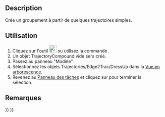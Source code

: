 <languages/>

{{Docnav/fr
|[[Robot_TrajectoryDressUp/fr|Habillage de trajectoire]]
|
|[[Robot_Workbench/fr|Atelier Robot]]
|IconL=Robot_TrajectoryDressUp.svg
|IconR=
|IconC=Workbench_Robot.svg
}}

{{GuiCommand/fr
|Name=Robot TrajectoryCompound
|Name/fr=Robot Groupement de trajectoires
|MenuLocation=Robot → Groupement de trajectoires
|Workbenches=[[Robot_Workbench/fr|Robot]]
}}

==Description==

Crée un groupement à partir de quelques trajectoires simples.

==Utilisation==

# Cliquez sur l'outil [[Image:Robot_TrajectoryCompound.svg|24px]] ou utilisez la commande {{MenuCommand|Robot → Groupement de trajectoires}}.
# Un objet TrajectoryCompound vide sera créé.
# Passez au panneau "Modèle".
# Sélectionnez les objets Trajectories/Edge2Trac/DressUp dans la [[Tree_view/fr|Vue en arborescence]].
# Revenez au [[Task_panel/fr|Panneau des tâches]] et cliquez sur {{KEY|OK}} pour terminer la sélection.

==Remarques==


{{Docnav/fr
|[[Robot_TrajectoryDressUp/fr|Habillage de trajectoire]]
|
|[[Robot_Workbench/fr|Atelier Robot]]
|IconL=Robot_TrajectoryDressUp.svg
|IconR=
|IconC=Workbench_Robot.svg
}}

{{Robot_Tools_navi{{#translation:}}}}
{{Userdocnavi{{#translation:}}}}